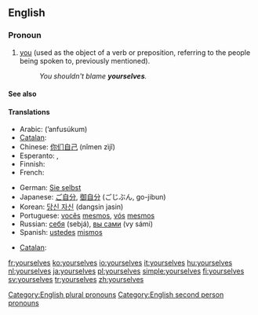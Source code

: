 ==English==

===Pronoun===
{{en-pron|desc=second person|the plural of|yourself|the reflexive case of|you}}

# [[you]] (used as the object of a verb or preposition, referring to the people being spoken to, previously mentioned).
#: ''You shouldn't blame '''yourselves'''.''

====See also====
{{English reflexive pronouns}}

====Translations====
{{trans-top|you (referring to the people being spoken to, previously mentioned)}}
* Arabic: {{Arab|[[انفسكم|أنْفُسُكُم]]}} (’anfusúkum)
* [[Catalan]]: {{t-|ca|us}}
* Chinese: [[你们自己]] (nǐmen zìjǐ)
* Esperanto: {{t|eo|vi}}, {{t|eo|vin}}
* Finnish: {{t-|fi|itsenne}}
* French: {{t+|fr|vous-mêmes}}
{{trans-mid}}
* German: [[Sie selbst]]
* Japanese: [[ご自分]], [[御自分]] (ごじぶん, go-jibun)
* Korean: [[당신 자신]] (dangsin jasin)
* Portuguese: [[vocês]] [[mesmos]], [[vós]] [[mesmos]]
* Russian: [[себя]] (sebjá), [[вы сами]] (vy sámi)
* Spanish: [[ustedes]] [[mismos]]
{{trans-bottom}}

{{trans-top|intensifier}}
* [[Catalan]]: {{t-|ca|mateix|alt=mateixos}}
{{trans-mid}}
{{trans-bottom}}

[[Category:English plural pronouns]]
[[Category:English second person pronouns]]

[[fr:yourselves]]
[[ko:yourselves]]
[[io:yourselves]]
[[it:yourselves]]
[[hu:yourselves]]
[[nl:yourselves]]
[[ja:yourselves]]
[[pl:yourselves]]
[[simple:yourselves]]
[[fi:yourselves]]
[[sv:yourselves]]
[[tr:yourselves]]
[[zh:yourselves]]
